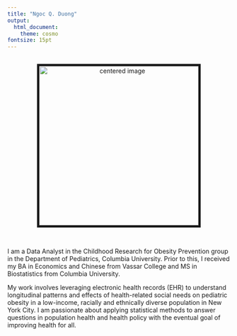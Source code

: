 ```yaml
---
title: "Ngoc Q. Duong"
output: 
  html_document:
    theme: cosmo
fontsize: 15pt
---
```


<br> <center>
<img src="./317626289_1585681498519397_1984759190083035660_n.jpg" style="border:5px solid" width="360" height="360" alt="centered image">
</center> <br>


I am a Data Analyst in the Childhood Research for Obesity Prevention group in the Department of Pediatrics, Columbia University. Prior to this, I received my BA in Economics and Chinese from Vassar College and MS in Biostatistics from Columbia University.

My work involves leveraging electronic health records (EHR) to understand longitudinal patterns and effects of health-related social needs on pediatric obesity in a low-income, racially and ethnically diverse population in New York City. I am passionate about applying statistical methods to answer questions in population health and health policy with the eventual goal of improving health for all.

